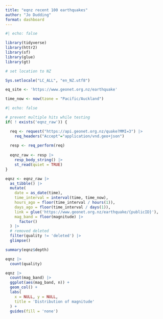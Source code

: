 ```yaml
---
title: "eqnz recent 100 earthquakes"
author: "Jo Dudding"
format: dashboard
---
```



```r
#| echo: false

library(tidyverse)
library(httr2)
library(sf)
library(glue)
library(gt)

# set location to NZ

Sys.setlocale("LC_ALL", "en_NZ.utf8") 

eq_site <- 'https://www.geonet.org.nz/earthquake'

time_now <- now(tzone = "Pacific/Auckland")

```



```r
#| echo: false

# prevent multiple hits while testing
if( ! exists('eqnz_raw')) {

  req <- request("https://api.geonet.org.nz/quake?MMI=3") |> 
    req_headers("Accept"="application/vnd.geo+json")
  
  resp <- req_perform(req)
  
  eqnz_raw <- resp |> 
    resp_body_string() |> 
    st_read(quiet = TRUE)
}

eqnz <- eqnz_raw |> 
  as_tibble() |> 
  mutate(
    date = as_date(time),
    time_interval = interval(time, time_now),
    hours_ago = floor(time_interval / hours(1)),
    days_ago = floor(time_interval / days(1)),
    link = glue('https://www.geonet.org.nz/earthquake/{publicID}'),
    mag_band = floor(magnitude) |> 
      factor()
  ) |> 
  # removed deleted
  filter(quality != 'deleted') |> 
  glimpse()

summary(eqnz$depth)

eqnz |> 
  count(quality)

```

```r

eqnz |> 
  count(mag_band) |> 
  ggplot(aes(mag_band, n)) +
  geom_col() +
  labs(
    x = NULL, y = NULL,
    title = 'Distribution of magnitude'
  ) +
  guides(fill = 'none')

```

